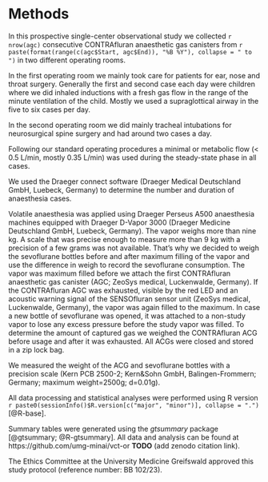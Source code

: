 # Methods

In this prospective single-center observational study we collected
`r nrow(agc)` consecutive CONTRAfluran anaesthetic gas canisters from
`r paste(format(range(c(agc$Start, agc$End)), "%B %Y"), collapse = " to ")`
in two different operating rooms.

In the first operating room we mainly took care for patients for ear, nose and throat surgery.
Generally the first and second case each day were children where we did inhaled inductions with a fresh gas flow in the range of the minute ventilation of the child.
Mostly we used a supraglottical airway in the five to six cases per day.

In the second operating room we did mainly tracheal intubations for neurosurgical spine surgery and had around two cases a day.

Following our standard operating procedures a minimal or metabolic flow (< 0.5 L/min, mostly 0.35 L/min) was used during the steady-state phase in all cases.

We used the Draeger connect software (Draeger Medical Deutschland GmbH, Luebeck, Germany) to determine the number and duration of anaesthesia cases.

Volatile anaesthesia was applied using Draeger Perseus A500 anaesthesia machines equipped with Draeger D-Vapor 3000 (Draeger Medicine Deutschland GmbH, Luebeck, Germany).
The vapor weighs more than nine kg.
A scale that was precise enough to measure more than 9 kg with a precision of a few grams was not available.
That's why we decided to weigh the sevoflurane bottles before and after maximum filling of the vapor and use the difference in weigh to record the sevoflurane consumption.
The vapor was maximum filled before we attach the first CONTRAfluran anaesthetic gas canister (AGC; ZeoSys medical, Luckenwalde, Germany).
If the CONTRAfluran AGC was exhausted, visible by the red LED and an acoustic warning signal of the SENSOfluran sensor unit (ZeoSys medical, Luckenwalde, Germany), the vapor was again filled to the maximum.
In case a new bottle of sevoflurane was opened, it was attached to a non-study vapor to lose any excess pressure before the study vapor was filled.
To determine the amount of captured gas we weighed the CONTRAfluran ACG before usage and after it was exhausted.
All ACGs were closed and stored in a zip lock bag.

We measured the weight of the ACG and sevoflurane bottles with a precision scale (Kern PCB 2500-2; Kern&Sohn GmbH, Balingen-Frommern; Germany; maximum weight=2500g; d=0.01g).

All data processing and statistical analyses were performed using R version
`r paste0(sessionInfo()$R.version[c("major", "minor")], collapse = ".")`
[@R-base].

Summary tables were generated using the *gtsummary* package [@gtsummary; @R-gtsummary].
All data and analysis can be found at https://github.com/umg-minai/vct-or **TODO** (add zenodo citation link).

The Ethics Committee at the University Medicine Greifswald approved this study protocol (reference number: BB 102/23).
